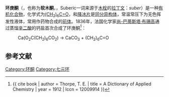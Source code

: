 {{Chembox
| Watchedfields = changed
| verifiedrevid = 460110237
| ImageFile = Cycloheptanone.svg
| ImageSize = 100px
| PIN = Cycloheptanone
| OtherNames = Suberone
|Section1={{Chembox Identifiers
| CASNo = 502-42-1
| CASNo_Ref = {{cascite|correct|CAS}}
| UNII_Ref = {{fdacite|correct|FDA}}
| UNII = QH80295937
| ChEMBL_Ref = {{ebicite|correct|EBI}}
| ChEMBL = 18607
| PubChem = 10400
| ChemSpiderID_Ref = {{chemspidercite|correct|chemspider}}
| ChemSpiderID = 9971
| EINECS = 207-937-6
| SMILES = O=C1CCCCCC1
| StdInChI_Ref = {{stdinchicite|correct|chemspider}}
| StdInChI = 1S/C7H12O/c8-7-5-3-1-2-4-6-7/h1-6H2
| StdInChIKey_Ref = {{stdinchicite|correct|chemspider}}
| StdInChIKey = CGZZMOTZOONQIA-UHFFFAOYSA-N
  }}
|Section2={{Chembox Properties
| C=7 | H=12 | O=1
| Appearance = 无色液体
| Density = 0.949 g/cm<sup>3</sup> (20 °C)<ref name=Merck>''[[The_Merck_Index|The Merck Index]]'', 11th Edition, '''2728'''</ref>
| MeltingPt = 
| BoilingPtC = 179 - 181
| BoilingPt_ref = <ref name=Merck/>
| Solubility = Insoluble
  }}
|Section3={{Chembox Hazards
| MainHazards = 
| FlashPtC = 56
| FlashPt_ref = <ref name=Aldrich>[http://www.sigmaaldrich.com/catalog/ProductDetail.do?lang=en&N4=C99000|ALDRICH&N5=SEARCH_CONCAT_PNO|BRAND_KEY&F=SPEC Cycloheptanone] at [[Sigma-Aldrich|Sigma-Aldrich]]</ref>
| AutoignitionPt = 
| GHSPictograms = {{GHS02}}{{GHS05}}{{GHS07}}
| GHSSignalWord = Danger
| HPhrases = {{H-phrases|226|302|318}}
| PPhrases = {{P-phrases|210|233|240|241|242|243|264|270|280|301+312|303+361+353|305+351+338|310|330|370+378|403+235|501}}
  }}
|Section8={{Chembox Related
| OtherFunction_label = [[cyclic_ketone|cyclic ketone]]s
| OtherAnions = 
| OtherCations = 
| OtherCompounds =
| OtherFunction = [[环己酮|环己酮]]、[[环辛酮|环辛酮]]、[[托品酮|托品酮]] }}
}}
'''环庚酮'''（{{lang-en|Cycloheptanone}}，也称为'''软木酮'''，{{lang|en|Suberone}}，Suberic一词来源于[[木栓|木栓]]的[[拉丁文|拉丁文]]：''suber''）是一种[[有机化合物|有机化合物]]，化学式为[[C7H12O|(CH<sub>2</sub>)<sub>6</sub>C=O]]，和[[降冰片|降冰片]]是[[同分异构体|同分异构体]]，常温常压下为无色挥发性液体，常用作药物合成的[[前体|前体]]。1836年，法国化学家[[布珊高|尚-巴蒂斯塔·布珊高]]通过蒸馏[[辛二酸|辛二酸]]的钙盐首次合成了环庚酮<ref>{{ cite book | author = Thorpe, T. E. | title = A Dictionary of Applied Chemistry | year = 1912 | lccn = 12009914 }}</ref>：
:Ca(O<sub>2</sub>C(CH<sub>2</sub>)<sub>6</sub>CO<sub>2</sub>) → CaCO<sub>3</sub> + (CH<sub>2</sub>)<sub>6</sub>C=O

==参考文献==
{{Reflist}}

[[Category:环酮|Category:环酮]]
[[Category:七元环|Category:七元环]]